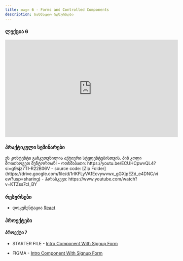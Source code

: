 ```yaml
---
title: თავი 6 - Forms and Controlled Components
description: სასწავლო რესურსები
---
```


### ლექცია 6

<iframe width="560" height="315" src="https://www.youtube.com/embed/rwfmBFzYsNc?si=qf9IO33soTAWAtET" title="YouTube video player" frameborder="0" allow="accelerometer; autoplay; clipboard-write; encrypted-media; gyroscope; picture-in-picture; web-share" allowFullScreen></iframe>

### პრაქტიკული სემინარები

<Card>
  <PinCodeProtectedContent>
    <Locked>
      ეს კონტენტი განკუთვნილია აქტიური სტუდენტებისთვის. პინ კოდი მოითხოვეთ
      მენტორთან!
    </Locked>
    <Unlocked>
      - ოთხშაბათი: https://youtu.be/ECUHCpwvQL4?si=g9sjz7TI-R22B06V
        - source code: [Zip Folder](https://drive.google.com/file/d/1rlKFLyVA1Ecvywvwx_gGXjpEZd_e4DNC/view?usp=sharing)
      - პარასკევი: https://www.youtube.com/watch?v=KTZss7cI_BY
    </Unlocked>
  </PinCodeProtectedContent>
</Card>

### რესურსები

- დოკუმენტაცია [React](https://react.dev)

### პროექტები

#### პროექტი 7

- STARTER FILE - [Intro Component With Signup Form](https://drive.google.com/file/d/1yuFSIUNo2_hyEiqav_HF-dTH6iszHTRC/view?usp=sharing)

- FIGMA - [Intro Component With Signup Form](https://www.figma.com/file/zpZb32QRHlO7iXDLikmQdz/intro-component-with-sign-up-form?node-id=0-1&t=pfaMNL7oH0y0tYRm-0)

